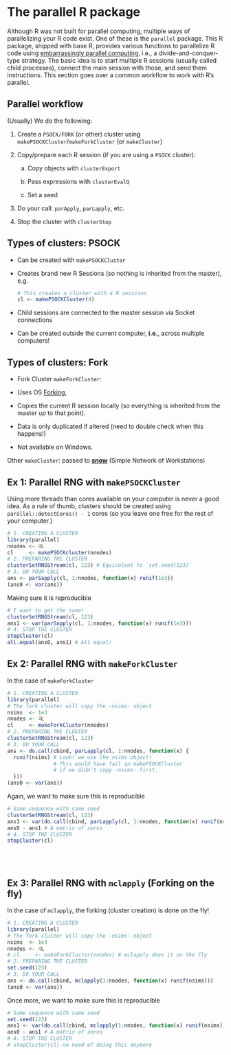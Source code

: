 # The parallel R package

Although R was not built for parallel computing, multiple ways of parallelizing your R code exist. One of these is the `parallel` package. This R package, shipped with base R, provides various functions to parallelize R code using [embarrassingly parallel computing](https://en.wikipedia.org/w/index.php?title=Embarrassingly_parallel&oldid=1136401514){target="_blank"}, i.e., a divide-and-conquer-type strategy. The basic idea is to start multiple R sessions (usually called child processes), connect the main session with those, and send them instructions. This section goes over a common workflow to work with R's parallel.

## Parallel workflow

(Usually) We do the following:

1.  Create a `PSOCK/FORK` (or other) cluster using `makePSOCKCluster`/`makeForkCluster`
    (or `makeCluster`)
    
2.  Copy/prepare each R session (if you are using a `PSOCK` cluster):

    a.  Copy objects with `clusterExport`

    b.  Pass expressions with `clusterEvalQ`

    c.  Set a seed

3.  Do your call: `parApply`, `parLapply`, etc. 

4.  Stop the cluster with `clusterStop`


## Types of clusters: PSOCK

-   Can be created with `makePSOCKCluster`

-   Creates brand new R Sessions (so nothing is inherited from the master), e.g.
    
    ```r
    # This creates a cluster with 4 R sessions
    cl <- makePSOCKCluster(4)
    ```

-   Child sessions are connected to the master session via Socket connections

-   Can be created outside the current computer, **i.e.**, across multiple computers!

## Types of clusters: Fork

-   Fork Cluster `makeForkCluster`:

-   Uses OS [Forking](https://en.wikipedia.org/wiki/Fork_(system_call)),

-   Copies the current R session locally (so everything is inherited from
    the master up to that point).
    
-   Data is only duplicated if altered (need to double check when this happens!)

-   Not available on Windows.

Other `makeCluster`: passed to [**snow**](https://cran.r-project.org/package=snow)
(Simple Network of Workstations)


## Ex 1: Parallel RNG with `makePSOCKCluster`

::: {.callout-caution}
Using more threads than cores available on your computer is never a good idea. As a rule of thumb, clusters should be created using `parallel::detectCores() - 1` cores (so you leave one free for the rest of your computer.)
:::

```r
# 1. CREATING A CLUSTER
library(parallel)
nnodes <- 4L
cl     <- makePSOCKcluster(nnodes)    
# 2. PREPARING THE CLUSTER
clusterSetRNGStream(cl, 123) # Equivalent to `set.seed(123)`
# 3. DO YOUR CALL
ans <- parSapply(cl, 1:nnodes, function(x) runif(1e3))
(ans0 <- var(ans))
```

Making sure it is reproducible

```r
# I want to get the same!
clusterSetRNGStream(cl, 123)
ans1 <- var(parSapply(cl, 1:nnodes, function(x) runif(1e3)))
# 4. STOP THE CLUSTER
stopCluster(cl)
all.equal(ans0, ans1) # All equal!
```

## Ex 2: Parallel RNG with `makeForkCluster`

In the case of `makeForkCluster`

```r
# 1. CREATING A CLUSTER
library(parallel)
# The fork cluster will copy the -nsims- object
nsims  <- 1e3
nnodes <- 4L
cl     <- makeForkCluster(nnodes)    
# 2. PREPARING THE CLUSTER
clusterSetRNGStream(cl, 123)
# 3. DO YOUR CALL
ans <- do.call(cbind, parLapply(cl, 1:nnodes, function(x) {
  runif(nsims) # Look! we use the nsims object!
               # This would have fail in makePSOCKCluster
               # if we didn't copy -nsims- first.
  }))
(ans0 <- var(ans))
```

Again, we want to make sure this is reproducible

```r
# Same sequence with same seed
clusterSetRNGStream(cl, 123)
ans1 <- var(do.call(cbind, parLapply(cl, 1:nnodes, function(x) runif(nsims))))
ans0 - ans1 # A matrix of zeros
# 4. STOP THE CLUSTER
stopCluster(cl)
```

<text style="color:white;">Well, if you are a Mac-OS/Linux user, there's a more straightforward way of doing this...</text>


## Ex 3: Parallel RNG with `mclapply` (Forking on the fly)

In the case of `mclapply`, the forking (cluster creation) is done on the fly!

```r
# 1. CREATING A CLUSTER
library(parallel)
# The fork cluster will copy the -nsims- object
nsims  <- 1e3
nnodes <- 4L
# cl     <- makeForkCluster(nnodes) # mclapply does it on the fly
# 2. PREPARING THE CLUSTER
set.seed(123) 
# 3. DO YOUR CALL
ans <- do.call(cbind, mclapply(1:nnodes, function(x) runif(nsims)))
(ans0 <- var(ans))
```

Once more, we want to make sure this is reproducible

```r
# Same sequence with same seed
set.seed(123) 
ans1 <- var(do.call(cbind, mclapply(1:nnodes, function(x) runif(nsims))))
ans0 - ans1 # A matrix of zeros
# 4. STOP THE CLUSTER
# stopCluster(cl) no need of doing this anymore
```